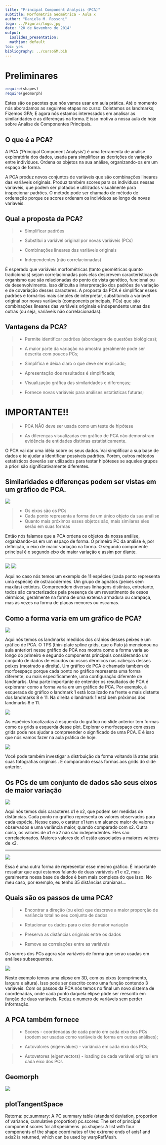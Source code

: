 ```yaml
---
title: "Principal Component Analysis (PCA)"
subtitle: Morfometria Geométrica - Aula x
author: "Daniela M. Rossoni"
logo: ../Figuras/logo.jpg
date: "20 de Novembro de 2014"
output:
  ioslides_presentation: 
  mathjax: default
toc: yes
bibliography: ../cursoGM.bib
---
```

  
# Preliminares
  
```r
require(shapes)
require(geomorph)
```
<div class='notes'>
Estes são os pacotes que nós vamos usar em aula prática.
Até o momento nós aboradamos as seguintes etapas no curso:
Coletamos os landmarks;
Fizemos GPA;
E agora nós estamos interessados em analisar as similaridades e as diferenças na forma. 
E isso motiva a nossa aula de hoje sobre Análise de Componentes Principais.
</div>

## O que é a PCA? 

A PCA ('Principal Component Analysis') é uma ferramenta de análise exploratória dos dados, 
usada para simplificar as decrições de variação entre indivíduos. Ordena os objetos na sua 
análise, organizando-os em um espaço de forma.

<div class='notes'> 
A PCA produz novos conjuntos de variáveis que são combinações lineares das variáveis originais.
Produz também scores para os individuos nessas variáveis, que podem ser plotados e utilizados 
visualmente para inspecionar padrões. O método pode ser chamado de método de ordenação porque 
os scores ordenam os individuos ao longo de novas variaveis.
</div>
 
## Qual a proposta da PCA?   
  
> - Simplificar padrões

> - Substitui a variável original por novas variáveis (PCs)

> - Combinações lineares das variáveis originais

> - Independentes (não correlacionadas)

<div class='notes'>
É esperado que variáveis morfométricas (tanto geométricas quanto tradicionais) sejam correlacionadas 
pois elas descrevem características do organismo que são relacionadas do ponto de vista genético, 
funcional ou de desenvolvimento. Isso dificulta a interpretação dos padrões de variação e de covariação
desses caracteres. A proposta da PCA é simplificar esses padrões e torná-los mais simples de interpretar, 
substituindo a variável original por novas variáveis (components principais, PCs) que são combinações 
lineares das variáveis originais e independents umas das outras (ou seja, variáveis não correlacionadas).
</div>
  
## Vantagens da PCA?

> - Permite identificar padrões (abordagem de questões biológicas);

> - A maior parte da variação na amostra geralmente pode ser descrita com poucos PCs;  

> - Simplifica e deixa claro o que deve ser explicado; 

> - Apresentação dos resultados é simplificada;

> - Visualização gráfica das similaridades e diferenças;

> - Fornece novas variáveis para análises estatísticas futuras;

	
# IMPORTANTE!!

> - PCA NÃO deve ser usada como um teste de hipótese

> - As diferenças visualizadas em gráfico de PCA não demonstram
evidência de entidades distintas estatisticamente.

<div class='notes'>

O PCA vai dar uma idéia sobre os seus dados. Vai simplificar a sua base de dados e te ajudar 
a identificar possíveis padrões. Porém, outros métodos estatísticos deverão ser utilizados para 
testar hipóteses se aqueles grupos a priori são significativamente diferentes.

</div>

## Similaridades e diferenças podem ser vistas em um gráfico de PCA. {.flexbox .vcenter .hcenter .build}

<div class='columns-2'>

![](osteostracan PCs small.jpg)

> - Os eixos são os PCs
> - Cada ponto representa a forma de um único objeto da sua análise
> - Quanto mais próximos esses objetos são, mais similares eles serão em suas formas

</div>

<div class='notes'>

Então nós falamos que a PCA ordena os objetos da nossa análise,
organizando-os em um espaço de forma.  O primeiro PC da análise é, por
definição, o eixo de maior variação na forma. O segundo componente
principal é o segundo eixo de maior variação e assim por diante.

</div>

---

![](osteostracan PCs.jpg)
![](osteostraci drawn.jpg)
<div class='notes'>
Aqui no caso nós temos um exemplo de 11 espécies (cada ponto representa uma espécie) de ostracodermes. 
Um grupo de agnatos (peixes sem maxilas) extintos. Compreendem diversas linhagens distintas, entretanto, 
todos são caracterizados pela presença de um revestimento de ossos dérmicos, geralmente na forma de uma extensa 
armadura ou carapaça, mas às vezes na forma de placas menores ou escamas. 
</div>

## Como a forma varia em um gráfico de PCA? {.flexbox .vcenter .hcenter}

  ![](osteostracan morphospace.jpg)

<div class='notes'>
Aqui nós temos os landmarks medidos dos crânios desses peixes e um gráfico de PCA. O TPS (thin-plate spline grids,
que o Pato já mencionou na aula anterior) nesse gráfico de PCA nos mostra como a forma varia ao longo do primeiro e 
segundo components principais considerando um conjunto de dados de escudos ou ossos dérmicos nas cabeças desses peixes 
(mostrado a direita). Um gráfico de PCA é chamado também de morfoespaço porque cada ponto no gráfico representa uma 
forma diferente, ou mais especificamente, uma configuração diferente de landmarks. Uma parte importante de entender os 
resultados de PCA é explorarar como a forma varia em um gráfico de PCA. Por exemplo, à esquerada do gráfico o landmark 
1 está localizado na frente e mais distante dos landmarks 8 e 11. Na direita o landmark 1 está bem próximos dos landmarks 8 e 11. 
</div>

![](PCs e morphospace TPS.jpg)
<div class='notes'>
As espécies localizadas à esquerda do gráfico no slide anterior tem formas como os grids a esquerda desse plot. Explorar 
o morfoespaço com esses grids pode nos ajudar a compreender o significado de uma PCA. E é isso que nós vamos fazer na 
aula prática de hoje.
</div>  

![](osteostracan PCA plot e TPS.jpg)
<div class='notes'>
Você pode também investigar a distrbuição da forma voltando lá atrás prás suas fotografias originais .
E comparando essas formas aos grids do slide anterior. 
</div>    

## Os PCs de um conjunto de dados são seus eixos de maior variação



![](PC scatter.jpg)
<div class='notes'>
Aqui nós temos dois caracteres x1 e x2, que podem ser medidas de distâncias. Cada ponto no gráfico 
representa os valores observados para cada espécie. Nesse caso, o caráter x1 tem um alcance maior 
de valores observados e uma variância maior, quando comparado com x2. Outra coisa, os valores de
x1 e x2 não são independentes. Eles sao correlacionados. Maiores valores de x1 estão associados 
a maiores valores de x2.
</div>

---

![](scatter e elipse.jpg)  
<div class='notes'>
Essa é uma outra forma de representar esse mesmo gráfico. É importante ressaltar que aqui estamos
falando de duas variáveis x1 e x2, mas geralmente nossa base de dados é bem mais complexa do que 
isso. No meu caso, por exemplo, eu tenho 35 distâncias cranianas…
</div>

## Quais são os passos de uma PCA?
  
> - Encontrar a direção (ou eixo) que descreve a maior proporção de variância total no seu
conjunto de dados  

> - Rotacionar os dados para o eixo de maior variação

> - Preserva as distâncias originais entre os dados

> - Remove as correlações entre as variáveis

<div class='notes'>
Os scores dos PCs agora são variáveis de forma que serao usadas em análises subsequentes.
</div>

![](PCA steps.jpg)  
<div class='notes'>
Neste exemplo temos uma elipse em 3D, com os eixos (comprimento, largura e altura). 
Isso pode ser descrito como uma função contendo 3 variáveis. Com os passos da PCA
nós temos no final um novo sistema de coordenadas, onde cada ponto daquela elipse pôde 
ser reescrito em função de duas variáveis. Reduz o numero de variáveis sem perder informação.
</div>  
  
## A PCA também fornece

> - Scores - coordenadas de cada ponto em cada eixo dos PCs (podem ser usadas como variáveis de 
forma em outras análises);

> - Autovalores (eigenvalues) - variância em cada eixo dos PCs;

> - Autovetores (eigenvectors) - loading de cada variável original em cada eixo dos PCs

## Geomorph {.flexbox .vcenter .hcenter}

![](geomorph steps PCA.jpg)

## plotTangentSpace

Retorna:
pc.summary:  A PC summary table (standard deviation, proportion of variance, cumulative proportion) 
pc.scores:	The set of principal component scores for all specimens.
pc.shapes:	A list with four components of the shape coordinates of the extreme ends of axis1 and axis2
is returned, which can be used by warpRefMesh.



  
  
